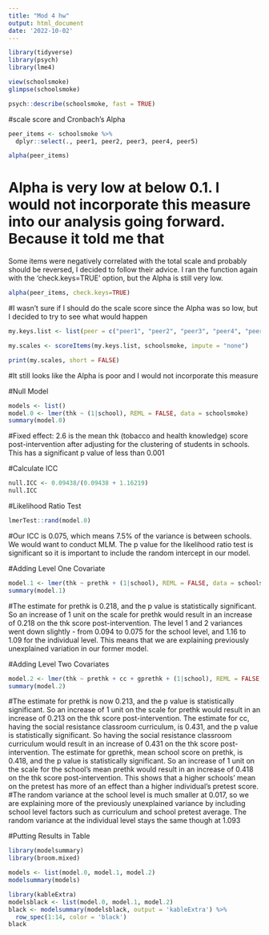 ```yaml
---
title: "Mod 4 hw"
output: html_document
date: '2022-10-02'
---
```


```r
library(tidyverse)
library(psych)
library(lme4)
```

```r
view(schoolsmoke)
glimpse(schoolsmoke)
```

```r
psych::describe(schoolsmoke, fast = TRUE)
```
#scale score and Cronbach's Alpha
```r
peer_items <- schoolsmoke %>%
  dplyr::select(., peer1, peer2, peer3, peer4, peer5)

alpha(peer_items)
```
# Alpha is very low at below 0.1. I would not incorporate this measure into our analysis going forward. Because it told me that 
Some items were negatively correlated with the total scale and probably should be reversed, I decided to follow their advice. I ran the function again with the 'check.keys=TRUE' option, but the Alpha is still very low. 

```r
alpha(peer_items, check.keys=TRUE)
```

#I wasn't sure if I should do the scale score since the Alpha was so low, but I decided to try to see what would happen
```r
my.keys.list <- list(peer = c("peer1", "peer2", "peer3", "peer4", "peer5"))

my.scales <- scoreItems(my.keys.list, schoolsmoke, impute = "none")
```

```r
print(my.scales, short = FALSE)
```
#It still looks like the Alpha is poor and I would not incorporate this measure


#Null Model
```r
models <- list()
model.0 <- lmer(thk ~ (1|school), REML = FALSE, data = schoolsmoke)
summary(model.0)
```
#Fixed effect: 2.6 is the mean thk (tobacco and health knowledge) score post-intervention after adjusting for the clustering of students in schools. This has a significant p value of less than 0.001

#Calculate ICC
```r
null.ICC <- 0.09438/(0.09438 + 1.16219)
null.ICC
```
#Likelihood Ratio Test
```r
lmerTest::rand(model.0)
```
#Our ICC is 0.075, which means 7.5% of the variance is between schools. We would want to conduct MLM. The p value for the likelihood ratio test is significant so it is important to include the random intercept in our model. 

#Adding Level One Covariate
```r
model.1 <- lmer(thk ~ prethk + (1|school), REML = FALSE, data = schoolsmoke)
summary(model.1)
```
#The estimate for prethk is 0.218, and the p value is statistically significant. So an increase of 1 unit on the scale for prethk would result in an increase of 0.218 on the thk score post-intervention. The level 1 and 2 variances went down slightly - from 0.094 to 0.075 for the school level, and 1.16 to 1.09 for the individual level. This means that we are explaining previously unexplained variation in our former model. 

#Adding Level Two Covariates
```r
model.2 <- lmer(thk ~ prethk + cc + gprethk + (1|school), REML = FALSE, data = schoolsmoke)
summary(model.2)
```
#The estimate for prethk is now 0.213, and the p value is statistically significant. So an increase of 1 unit on the scale for prethk would result in an increase of 0.213 on the thk score post-intervention. The estimate for cc, having the social resistance classroom curriculum, is 0.431, and the p value is statistically significant. So having the social resistance classroom curriculum would result in an increase of 0.431 on the thk score post-intervention. The estimate for gprethk, mean school score on prethk, is 0.418, and the p value is statistically significant. So an increase of 1 unit on the scale for the school's mean prethk would result in an increase of 0.418 on the thk score post-intervention. This shows that a higher schools' mean on the pretest has more of an effect than a higher individual's pretest score.  
#The random variance at the school level is much smaller at 0.017, so we are explaining more of the previously unexplained variance by including school level factors such as curriculum and school pretest average. The random variance at the individual level stays the same though at 1.093

#Putting Results in Table
```r
library(modelsummary)
library(broom.mixed)
```
```r
models <- list(model.0, model.1, model.2)
modelsummary(models)
```

```r
library(kableExtra)
modelsblack <- list(model.0, model.1, model.2)
black <- modelsummary(modelsblack, output = 'kableExtra') %>%
  row_spec(1:14, color = 'black')
black
```
